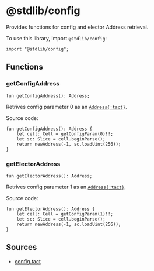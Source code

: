 # @stdlib/config

Provides functions for config and elector Address retrieval.

To use this library, import `@stdlib/config`:

```tact
import "@stdlib/config";
```

## Functions

### getConfigAddress

```tact
fun getConfigAddress(): Address;
```

Retrives config parameter $0$ as an [`Address{:tact}`][p].

Source code:

```tact
fun getConfigAddress(): Address {
    let cell: Cell = getConfigParam(0)!!;
    let sc: Slice = cell.beginParse();
    return newAddress(-1, sc.loadUint(256));
}
```

### getElectorAddress

```tact
fun getElectorAddress(): Address;
```

Retrives config parameter $1$ as an [`Address{:tact}`][p].

Source code:

```tact
fun getElectorAddress(): Address {
    let cell: Cell = getConfigParam(1)!!;
    let sc: Slice = cell.beginParse();
    return newAddress(-1, sc.loadUint(256));
}
```

## Sources

* [config.tact](https://github.com/tact-lang/tact/blob/61541b7783098e1af669faccd7d2334c10981c72/stdlib/libs/config.tact)

[p]: /book/types#primitive-types
